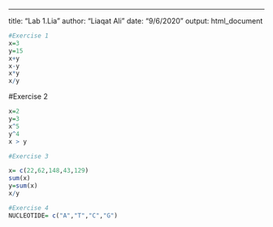 ---
title: "Lab 1.Lia"
author: "Liaqat Ali"
date: "9/6/2020"
output: html_document


```r
#Exercise 1 
x=3
y=15
x+y
x-y
x*y
x/y

```

#Exercise 2 
```r

x=2 
y=3 
x^5
y^4
x > y
```


```r
#Exercise 3

x= c(22,62,148,43,129)
sum(x)
y=sum(x)
x/y
```


```r
#Exercise 4
NUCLEOTIDE= c("A","T","C","G")
```




